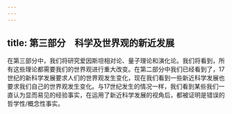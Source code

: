 ```yaml
---
---
---
```

title: 第三部分　科学及世界观的新近发展
---



在第三部分中，我们将研究爱因斯坦相对论、量子理论和演化论。我们将看到，所有这些理论都需要我们的世界观进行重大改变。在第二部分中我们已经看到了，17世纪的新科学发展要求人们的世界观发生变化，现在我们看到一些新近科学发展也要求我们自己的世界观发生变化。与17世纪发生的情况一样，我们看到某些我们一直认为显而易见的经验事实，在运用了新近科学发展的视角后，都被证明是错误的哲学性/概念性事实。